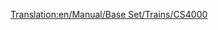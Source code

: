 [[Translation:en/Manual/Base Set/Trains/CS4000]]
{{it/Treni|Image=[[File:en/Cs4000.png]]
|Name=CS4000
|Cost=€ 53.906
|Speed=96 km/h (60 mph)
|Weight=150 t
|Power=4.056 hp (2,984 kW)
|Annual=€ 4.112
|Designed=1961
|Lifespan=20
|Capacity=N/A
|Description=La CS4000 è molto potente nonostante la bassa velocità, quindi è più adatta per i treni merci pesanti.
|Real-life=La CS4000 ricorda le [https://www.wikipedia.org/wiki/Krauss-Maffei_ML_4000_C'C' Krauss-Maffei ML-4000]. CS stà per [https://www.wikipedia.org/wiki/it:Chris Sawyer Chris Sawyer].
}}